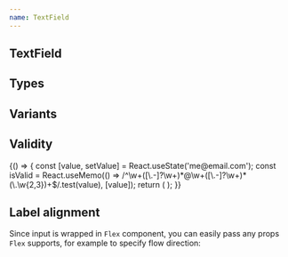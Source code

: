 ```yaml
---
name: TextField
---
```



## TextField

<Playground>
  <Flex flow="row" space="md" css={{ p: '$6', bc: '$gray050' }}>
    <TextField label="Enter your name" placeholder="John Doe" />
    <TextField label="Enter your name" placeholder="John Doe" disabled />
  </Flex>
</Playground>

## Types

<Playground>
  <Box css={{ p: '$6', bc: '$gray050' }}>
    <Flex space="md" cross="stretch" display="inline">
      <TextField label="Email address" secondaryLabel="(required)" type="email" />
      <TextField label="Password" secondaryLabel="(required)" type="password" />
      <TextField label="Your birth day" type="date" />
      <TextField label="Your age" type="number" min="18" />
      <TextField label="City" type="search" placeholder="Tartu" />
    </Flex>
  </Box>
</Playground>

## Variants

<Playground>
  <Flex space="lg" css={{ p: '$6', bc: '$gray050' }}>
    <Flex flow="row" space="md">
      <TextField label="Enter your name" placeholder="John Doe" />
      <TextField label="Enter your name" placeholder="John Doe" disabled />
    </Flex>
    <Flex flow="row" space="md">
      <TextField variant="underlined" label="Enter your name" placeholder="John Doe" />
      <TextField variant="underlined" label="Enter your name" placeholder="John Doe" disabled />
    </Flex>
  </Flex>
</Playground>

## Validity

<Playground>
  {() => {
    const [value, setValue] = React.useState('me@email.com');
    const isValid = React.useMemo(() => /^\w+([\.-]?\w+)*@\w+([\.-]?\w+)*(\.\w{2,3})+$/.test(value), [value]);
    return (
      <Box css={{ p: '$6', bc: '$gray050' }}>
        <Flex space="md" css={{ width: '$24' }}>
          <TextField
            validity={isValid ? 'valid' : 'invalid'}
            hint={!isValid && 'Check that your email is typed correctly'}
            placeholder="john.doe@mail.com"
            value={value}
            onChange={setValue}
            label="Email"
          />
        </Flex>
      </Box>
    );
  }}
</Playground>

## Label alignment

Since input is wrapped in `Flex` component, you can easily pass any props `Flex` supports,
for example to specify flow direction:

<Playground>
  <Box css={{ p: '$6', bc: '$gray050' }}>
    <TextField
      label="Enter your name"
      flow={{ desktop: 'row', initial: 'column' }}
      space={{ desktop: '$6', initial: '$1' }}
      cross={{ desktop: 'center', initial: 'start' }}
      placeholder="John Doe"
    />
  </Box>
</Playground>
